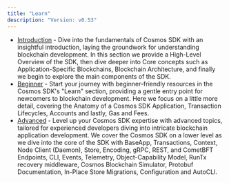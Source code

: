 ```yaml
---
title: "Learn"
description: "Version: v0.53"
---
```


* [Introduction](./learn/intro/overview) - Dive into the fundamentals of Cosmos SDK with an insightful introduction, laying the groundwork for understanding blockchain development. In this section we provide a High-Level Overview of the SDK, then dive deeper into Core concepts such as Application-Specific Blockchains, Blockchain Architecture, and finally we begin to explore the main components of the SDK.
* [Beginner](./learn/beginner/app-anatomy) - Start your journey with beginner-friendly resources in the Cosmos SDK's "Learn" section, providing a gentle entry point for newcomers to blockchain development. Here we focus on a little more detail, covering the Anatomy of a Cosmos SDK Application, Transaction Lifecycles, Accounts and lastly, Gas and Fees.
* [Advanced](./learn/advanced/baseapp) - Level up your Cosmos SDK expertise with advanced topics, tailored for experienced developers diving into intricate blockchain application development. We cover the Cosmos SDK on a lower level as we dive into the core of the SDK with BaseApp, Transactions, Context, Node Client (Daemon), Store, Encoding, gRPC, REST, and CometBFT Endpoints, CLI, Events, Telemetry, Object-Capability Model, RunTx recovery middleware, Cosmos Blockchain Simulator, Protobuf Documentation, In-Place Store Migrations, Configuration and AutoCLI.
